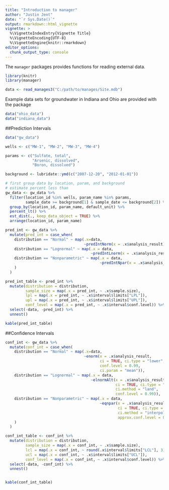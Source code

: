```yaml
---
title: "Introduction to manager"
author: "Justin Jent"
date: "`r Sys.Date()`"
output: rmarkdown::html_vignette
vignette: >
  %\VignetteIndexEntry{Vignette Title}
  %\VignetteEncoding{UTF-8}
  %\VignetteEngine{knitr::rmarkdown}
editor_options: 
  chunk_output_type: console
---
```


The `manager` packages provides functions for reading external data.

```r
library(knitr)
library(manager)
```

```r
data <- read_manages3("C:/path/to/manages/Site.mdb")
```

Example data sets for groundwater in Indiana and Ohio are provided with the 
package

```r
data("ohio_data")
data("indiana_data")
```
##Prediction Intervals
```r
data("gw_data")

wells <- c("MW-1", "MW-2", "MW-3", "MW-4")

params <- c("Sulfate, total",
            "Arsenic, dissolved",
            "Boron, dissolved")

background <- lubridate::ymd(c("2007-12-20", "2012-01-01"))

# first group data by location, param, and background
# estimate percent less than
gw_data <- gw_data %>%
  filter(location_id %in% wells, param_name %in% params,
         sample_date >= background[1] & sample_date <= background[2]) %>%
  group_by(location_id, param_name, default_unit) %>%
  percent_lt() %>%
  est_dist(., keep_data_object = TRUE) %>%
  arrange(location_id, param_name)

pred_int <- gw_data %>%
  mutate(pred_int = case_when(
    distribution == "Normal" ~ map(.x=data,
                                   ~predIntNorm(x = .x$analysis_result)),
    distribution == "Lognormal" ~ map(.x = data,
                                      ~predIntLnorm(x = .x$analysis_result)),
    distribution == "Nonparametric" ~ map(.x = data,
                                          ~predIntNpar(x = .x$analysis_result))
    )
  )

pred_int_table <- pred_int %>%
  mutate(distribution = distribution,
         sample_size = map(.x = pred_int, ~ .x$sample.size),
         lpl = map(.x = pred_int, ~ .x$interval$limits["LPL"]),
         upl = map(.x = pred_int, ~ .x$interval$limits["UPL"]),
         conf_level = map(.x = pred_int, ~ .x$interval$conf.level)) %>%
  select(-data, -pred_int) %>%
  unnest()

kable(pred_int_table)
```

##Confidence Intervals
```r
conf_int <- gw_data %>%
  mutate(conf_int = case_when(
    distribution == "Normal" ~ map(.x=data,
                                   ~enorm(x = .x$analysis_result,
                                          ci = TRUE, ci.type = "lower",
                                          conf.level = 0.99,
                                          ci.param = "mean")),
    distribution == "Lognormal" ~ map(.x = data,
                                      ~elnormAlt(x = .x$analysis_result,
                                                 ci = TRUE, ci.type = "lower",
                                                 ci.method = "land",
                                                 conf.level = 0.99)),
    distribution == "Nonparametric" ~ map(.x = data,
                                          ~eqnpar(x = .x$analysis_result,
                                                  ci = TRUE, ci.type = "lower",
                                                  ci.method = "interpolate",
                                                  approx.conf.level = 0.99))
    )
  )

conf_int_table <- conf_int %>%
  mutate(distribution = distribution,
         sample_size = map(.x = conf_int, ~ .x$sample.size),
         lcl = map(.x = conf_int, ~ round(.x$interval$limits["LCL"], 3)),
         ucl = map(.x = conf_int, ~ .x$interval$limits["UCL"]),
         conf_level = map(.x = conf_int, ~ .x$interval$conf.level)) %>%
  select(-data, -conf_int) %>%
  unnest()


kable(conf_int_table)
```